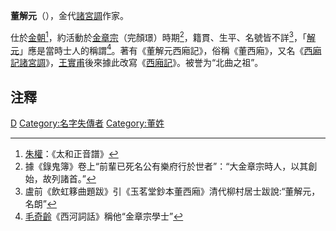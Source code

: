 '''董解元'''（{{bd|?||?||}}），金代[[諸宮調|諸宮調]]作家。

仕於[[金朝|金朝]]<ref>[[朱權|朱權]]：《太和正音譜》</ref>，約活動於[[金章宗|金章宗]]（完顏璟）時期<ref>據《錄鬼簿》卷上“前輩已死名公有樂府行於世者”：“大金章宗時人，以其創始，故列諸首。”</ref>，籍貫、生平、名號皆不詳<ref>盧前《飲虹簃曲題跋》引《玉茗堂鈔本董西廂》清代柳村居士跋說:“董解元，名朗”</ref>，「[[解元|解元]]」應是當時士人的稱謂<ref>[[毛奇齡|毛奇齡]]《西河詞話》稱他“金章宗學士”</ref>。著有《董解元西廂記》，俗稱《董西廂》，又名《[[西廂記諸宮調|西廂記諸宮調]]》，[[王實甫|王實甫]]後來據此改寫《[[西廂記|西廂記]]》。被誉为“北曲之祖”。

==注釋==
<div class="references-small">
<references />
</div>
{{金朝人物小作品}}


[[Category:金朝作家|D]]
[[Category:名字失傳者|Category:名字失傳者]]
[[Category:董姓|Category:董姓]]